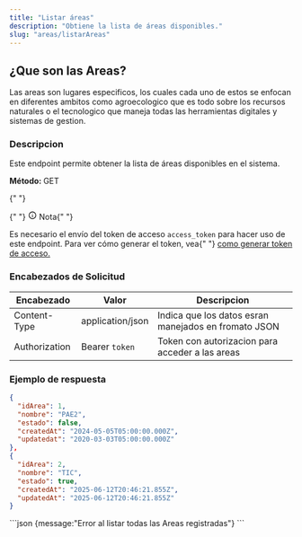 ```yaml
---
title: "Listar áreas"
description: "Obtiene la lista de áreas disponibles."
slug: "areas/listarAreas"
---
```



<h2>¿Que son las Areas?</h2>

Las areas son lugares especificos, los cuales cada uno de estos se enfocan en diferentes ambitos como agroecologico que es todo sobre los recursos naturales o el tecnologico que maneja todas las herramientas digitales y sistemas de gestion.

<h3>Descripcion</h3>

Este endpoint permite obtener la lista de áreas disponibles en el sistema.

<p>
  <strong>Método: </strong>
  <span class="sl-badge success small astro-avdet4wd"> GET</span>
</p>

<Tabs>
  <TabItem label="Endpoint">
    <ApiEndpoint url={`${API_BASE_URL}/areas`} />
  </TabItem>
</Tabs>

<aside aria-label="Nota" class="starlight-aside starlight-aside--note">
  {" "}
  <p class="starlight-aside__title" aria-hidden="true">
    {" "}
    <svg
      aria-hidden="true"
      class="starlight-aside__icon astro-c6vsoqas"
      width="16"
      height="16"
      viewBox="0 0 24 24"
      fill="currentColor"
      style="--sl-icon-size: 1em;"
    >
      <path d="M12 11a1 1 0 0 0-1 1v4a1 1 0 0 0 2 0v-4a1 1 0 0 0-1-1Zm.38-3.92a1 1 0 0 0-.76 0 1 1 0 0 0-.33.21 1.15 1.15 0 0 0-.21.33 1 1 0 0 0 .21 1.09c.097.088.209.16.33.21A1 1 0 0 0 13 8a1.05 1.05 0 0 0-.29-.71 1 1 0 0 0-.33-.21ZM12 2a10 10 0 1 0 0 20 10 10 0 0 0 0-20Zm0 18a8 8 0 1 1 0-16.001A8 8 0 0 1 12 20Z"></path>
    </svg>
    Nota{" "}
  </p>
  Es necesario el envío del token de acceso <code>access_token</code> para hacer
  uso de este endpoint. Para ver cómo generar el token, vea{" "}
  <a href="/usuarios/login">como generar token de acceso.</a>
</aside>

<h3>Encabezados de Solicitud</h3>

| Encabezado    | Valor            | Descripcion                                          |
| ------------- | ---------------- | ---------------------------------------------------- |
| Content-Type  | application/json | Indica que los datos esran manejados en fromato JSON |
| Authorization | Bearer `token`   | Token con autorizacion para acceder a las areas      |

<h3>Ejemplo de respuesta</h3>

<Tabs>
  <TabItem label="Status 200">

```json
{
  "idArea": 1,
  "nombre": "PAE2",
  "estado": false,
  "createdAt": "2024-05-05T05:00:00.000Z",
  "updatedat": "2020-03-03T05:00:00.000Z"
},
{
  "idArea": 2,
  "nombre": "TIC",
  "estado": true,
  "createdAt": "2025-06-12T20:46:21.855Z",
  "updatedAt": "2025-06-12T20:46:21.855Z"
}
```

  </TabItem>

  <TabItem label="Status 400">
  ```json
  {message:"Error al listar todas las Areas registradas"}
  ```
  </TabItem>
</Tabs>
